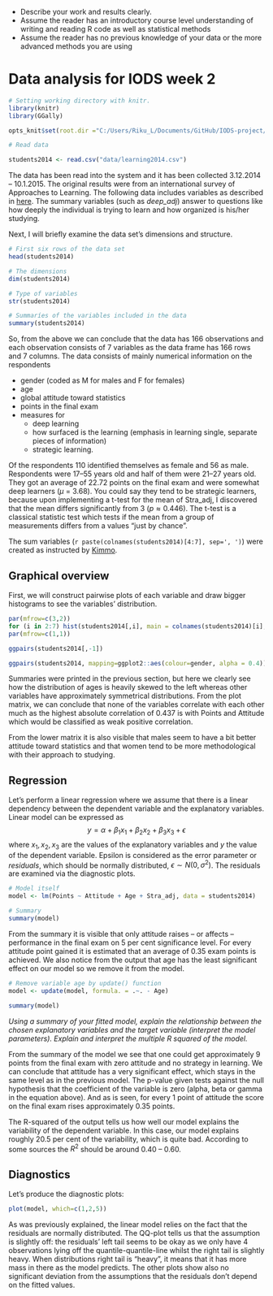 - Describe your work and results clearly. 
- Assume the reader has an introductory course level understanding of writing and reading R code as well as statistical methods
- Assume the reader has no previous knowledge of your data or the more advanced methods you are using  

# Data analysis for IODS week 2

```r
# Setting working directory with knitr.
library(knitr)
library(GGally)

opts_knit$set(root.dir ="C:/Users/Riku_L/Documents/GitHub/IODS-project/data")

# Read data

students2014 <- read.csv("data/learning2014.csv")

```

The data has been read into the system and it has been collected 3.12.2014 -- 10.1.2015. The original results were from an international survey of Approaches to Learning. The following data includes variables as described in [here](https://www.slideshare.net/kimmovehkalahti/the-relationship-between-learning-approaches-and-students-achievements-in-an-introductory-statistics-course-in-finland). The summary variables (such as *deep_adj*) answer to questions like how deeply the individual is trying to learn and how organized is his/her studying.

Next, I will briefly examine the data set's dimensions and structure.

```r

# First six rows of the data set
head(students2014)

# The dimensions
dim(students2014)

# Type of variables
str(students2014)

# Summaríes of the variables included in the data
summary(students2014)


```

So, from the above we can conclude that the data has 166 observations and each observation consists of 7 variables as the data frame has 166 rows and 7 columns. The data consists of mainly numerical information on the respondents

* gender (coded as M for males and F for females)
* age
* global attitude toward statistics
* points in the final exam 
* measures for
    + deep learning
    + how surfaced is the learning (emphasis in learning single, separate pieces of information)
    + strategic learning.

Of the respondents 110 identified themselves as female and 56 as male. Respondents were 17--55 years old and half of them were 21--27 years old. They got an average of 22.72 points on the final exam and were somewhat deep learners ($\mu$ = 3.68). You could say they tend to be strategic learners, because upon implementing a t-test for the mean of Stra_adj, I discovered that the mean differs significantly from 3 ($p \approx 0.446$). The t-test is a classical statistic test which tests if the mean from a group of measurements differs from a values "just by chance".

The sum variables (`r paste(colnames(students2014)[4:7], sep=', ')`) were created as instructed by [Kimmo](http://www.helsinki.fi/~kvehkala/JYTmooc/JYTOPKYS2-meta.txt). 

## Graphical overview

First, we will construct pairwise plots of each variable and draw bigger histograms to see the variables' distribution.

```r
par(mfrow=c(3,2))
for (i in 2:7) hist(students2014[,i], main = colnames(students2014)[i], xlab = NULL)
par(mfrow=c(1,1))

ggpairs(students2014[,-1])

ggpairs(students2014, mapping=ggplot2::aes(colour=gender, alpha = 0.4))
```

Summaries were printed in the previous section, but here we clearly see how the distribution of ages is heavily skewed to the left whereas other variables have approximately symmetrical distributions. From the plot matrix, we can conclude that none of the variables correlate with each other much as the highest absolute correlation of 0.437 is with Points and Attitude which would be classified as weak positive correlation.

From the lower matrix it is also visible that males seem to have a bit better attitude toward statistics and that women tend to be more methodological with their approach to studying.

## Regression

Let's perform a linear regression where we assume that there is a linear dependency between the dependent variable and the explanatory variables. Linear model can be expressed as $$y = \alpha + \beta_1 x_1 + \beta_2 x_2 + \beta_3 x_3 + \epsilon$$ where $x_1, x_2, x_3$ are the values of the explanatory variables and $y$ the value of the dependent variable. Epsilon is considered as the error parameter or *residuals*, which should be normally distributed, $\epsilon \sim N(0,\sigma^2)$. The residuals are examined via the diagnostic plots.

```r

# Model itself
model <- lm(Points ~ Attitude + Age + Stra_adj, data = students2014)

# Summary
summary(model)
```

From the summary it is visible that only attitude raises -- or affects -- performance in the final exam on 5 per cent significance level. For every attitude point gained it is estimated that an average of 0.35 exam points is achieved. We also notice from the output that age has the least significant effect on our model so we remove it from the model.

```r
# Remove variable age by update() function
model <- update(model, formula. = .~. - Age)

summary(model)
```

*Using a summary of your fitted model, explain the relationship between the chosen explanatory variables and the target variable (interpret the model parameters). Explain and interpret the multiple R squared of the model.*

From the summary of the model we see that one could get approximately 9 points from the final exam with zero attitude and no strategy in learning. We can conclude that attitude has a very significant effect, which stays in the same level as in the previous model. The p-value given tests against the null hypothesis that the coefficient of the variable is zero (alpha, beta or gamma in the equation above). And as is seen, for every 1 point of attitude the score on the final exam rises approximately 0.35 points.

The R-squared of the output tells us how well our model explains the variability of the dependent variable. In this case, our model explains roughly 20.5 per cent of the variability, which is quite bad. According to some sources the $R^2$ should be around 0.40 -- 0.60.

## Diagnostics

Let's produce the diagnostic plots:

```r
plot(model, which=c(1,2,5))
```

As was previously explained, the linear model relies on the fact that the residuals are normally distributed. The QQ-plot tells us that the assumption is slightly off: the residuals' left tail seems to be okay as we only have 4 observations lying off the quantile-quantile-line whilst the right tail is slightly heavy. When distributions right tail is "heavy", it means that it has more mass in there as the model predicts. The other plots show also no significant deviation from the assumptions that the residuals don't depend on the fitted values.